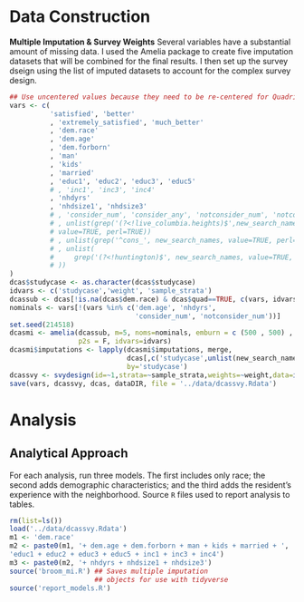 # Data Construction

**Multiple Imputation & Survey Weights**
Several variables have a substantial amount of missing data. I used the Amelia package to create five imputation datasets that will be combined for the final results. I then set up the survey dseign using the list of imputed datasets to account for the complex survey design.

```{r weights}
## Use uncentered values because they need to be re-centered for Quadrivial Nhood respondents
vars <- c(
          'satisfied', 'better'
          , 'extremely_satisfied', 'much_better'
          , 'dem.race'
          , 'dem.age'
          , 'dem.forborn'
          , 'man'
          , 'kids'
          , 'married'
          , 'educ1', 'educ2', 'educ3', 'educ5'
          # , 'inc1', 'inc3', 'inc4'
          , 'nhdyrs'
          , 'nhdsize1', 'nhdsize3'
          # , 'consider_num', 'consider_any', 'notconsider_num', 'notconsider_any'
          # , unlist(grep('(?<!live_columbia.heights)$',new_search_names,
          # value=TRUE, perl=TRUE))
          # , unlist(grep('^cons_', new_search_names, value=TRUE, perl=TRUE))
          # , unlist(
          #     grep('(?<!huntington)$', new_search_names, value=TRUE, perl=TRUE)
          # ))
)
dcas$studycase <- as.character(dcas$studycase)
idvars <- c('studycase','weight', 'sample_strata')
dcassub <- dcas[!is.na(dcas$dem.race) & dcas$quad==TRUE, c(vars, idvars)]
nominals <- vars[!(vars %in% c('dem.age', 'nhdyrs', 
                               'consider_num', 'notconsider_num'))]
set.seed(214518)
dcasmi <- amelia(dcassub, m=5, noms=nominals, emburn = c (500 , 500) , 
                 p2s = F, idvars=idvars)
dcasmi$imputations <- lapply(dcasmi$imputations, merge,
                             dcas[,c('studycase',unlist(new_search_names))], 
                             by='studycase')
dcassvy <- svydesign(id=~1,strata=~sample_strata,weights=~weight,data=imputationList(dcasmi$imputations))
save(vars, dcassvy, dcas, dataDIR, file = '../data/dcassvy.Rdata')
```

# Analysis
## Analytical Approach
For each analysis, run three models. The first includes only race; the second adds demographic characteristics; and the third adds the resident's experience with the neighborhood. Source `R` files used to report analysis to tables.

```{r setup-analysis-environment}
rm(list=ls())
load('../data/dcassvy.Rdata')
m1 <- 'dem.race'
m2 <- paste0(m1, '+ dem.age + dem.forborn + man + kids + married + ',
'educ1 + educ2 + educ3 + educ5 + inc1 + inc3 + inc4')
m3 <- paste0(m2, '+ nhdyrs + nhdsize1 + nhdsize3')
source('broom_mi.R') ## Saves multiple imputation
                     ## objects for use with tidyverse
source('report_models.R')
```


